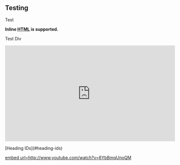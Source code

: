 == Testing ==
Test

<b>Inline <abbr title="Hypertext Markup Language">HTML</abbr> is supported.</b>

<p style="width:100%;border:2px solid #f08;">Test Div</p>

<iframe width="560" height="315" src="https://www.youtube.com/embed/XmyF8IjfSUI" frameborder="0" allow="accelerometer; autoplay; encrypted-media; gyroscope; picture-in-picture" allowfullscreen></iframe>

[Heading IDs](#heading-ids)

[[embed url=http://www.youtube.com/watch?v=6YbBmqUnoQM]]
